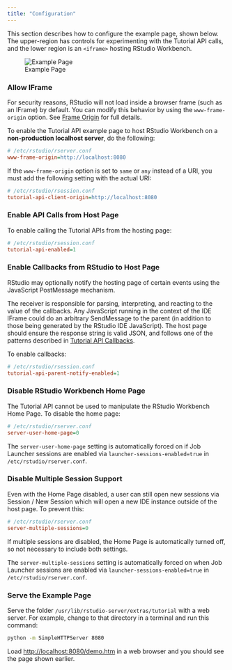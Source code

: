 ```yaml
---
title: "Configuration"
---
```


This section describes how to configure the example page, shown below. The upper-region has controls for experimenting with the Tutorial API calls, and the lower region is an `<iframe>` hosting RStudio Workbench.

![Example Page](../images/TutorialAPIDemo.png)

### Allow IFrame
For security reasons, RStudio will not load inside a browser frame (such as an IFrame) by default. You can modify this behavior by using the `www-frame-origin` option. See [Frame Origin](../access_and_security/frame_origin.qmd) for full details.

To enable the Tutorial API example page to host RStudio Workbench on a **non-production localhost server**, do the following:



```ini
# /etc/rstudio/rserver.conf
www-frame-origin=http://localhost:8080
```

::: {.callout-note}
If the `www-frame-origin` option is set to `same` or `any` instead of a URI, you must add the following setting with the actual URI:

```ini
# /etc/rstudio/rsession.conf
tutorial-api-client-origin=http://localhost:8080
```
:::

### Enable API Calls from Host Page
To enable calling the Tutorial APIs from the hosting page:

```ini
# /etc/rstudio/rsession.conf
tutorial-api-enabled=1
```

### Enable Callbacks from RStudio to Host Page
RStudio may optionally notify the hosting page of certain events using the JavaScript PostMessage mechanism.

The receiver is responsible for parsing, interpreting, and reacting to the value of the callbacks. Any JavaScript running in the context of the IDE IFrame could do an arbitrary SendMessage to the parent (in addition to those being generated by the RStudio IDE JavaScript). The host page should ensure the response string is valid JSON, and follows one of the patterns described in [Tutorial API Callbacks](tutorial_api_callbacks.qmd).

To enable callbacks:



```ini
# /etc/rstudio/rsession.conf
tutorial-api-parent-notify-enabled=1
```

### Disable RStudio Workbench Home Page
The Tutorial API cannot be used to manipulate the RStudio Workbench Home Page. To disable the home page:


```ini
# /etc/rstudio/rserver.conf
server-user-home-page=0
```

::: {.callout-note}
The `server-user-home-page` setting is automatically forced on if Job Launcher sessions are enabled via `launcher-sessions-enabled=true` in `/etc/rstudio/rserver.conf`.
:::


### Disable Multiple Session Support
Even with the Home Page disabled, a user can still open new sessions via Session / New Session which will open a new IDE instance outside of the host page. To prevent this:

```ini
# /etc/rstudio/rserver.conf
server-multiple-sessions=0
```

If multiple sessions are disabled, the Home Page is automatically turned off, so not necessary to include both settings.

::: {.callout-note}
The `server-multiple-sessions` setting is automatically forced on when Job Launcher sessions are enabled via `launcher-sessions-enabled=true` in `/etc/rstudio/rserver.conf`.
:::


### Serve the Example Page

Serve the folder `/usr/lib/rstudio-server/extras/tutorial` with a web server. For example, change to that directory in a terminal and run this command:

```bash
python -m SimpleHTTPServer 8080
```

Load <http://localhost:8080/demo.htm> in a web browser and you should see the page shown earlier.

